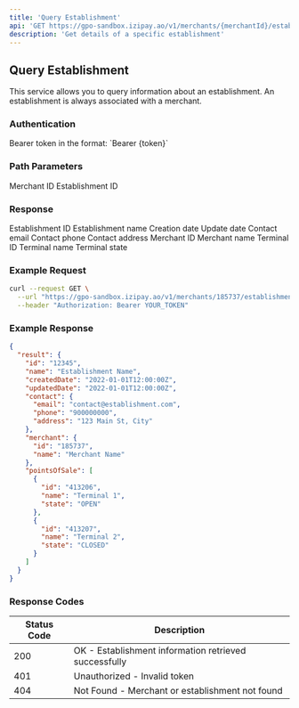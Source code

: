 ```yaml
---
title: 'Query Establishment'
api: 'GET https://gpo-sandbox.izipay.ao/v1/merchants/{merchantId}/establishments/{establishmentId}'
description: 'Get details of a specific establishment'
---
```


## Query Establishment

This service allows you to query information about an establishment. An establishment is always associated with a merchant.

### Authentication

<ParamField header="Authorization" type="string" required>
  Bearer token in the format: `Bearer {token}`
</ParamField>

### Path Parameters

<ParamField path="merchantId" type="string" required>
  Merchant ID
</ParamField>

<ParamField path="establishmentId" type="string" required>
  Establishment ID
</ParamField>

### Response

<ResponseField name="result" type="object">
  <Expandable title="Properties">
    <ResponseField name="id" type="string">
      Establishment ID
    </ResponseField>
    <ResponseField name="name" type="string">
      Establishment name
    </ResponseField>
    <ResponseField name="createdDate" type="string">
      Creation date
    </ResponseField>
    <ResponseField name="updatedDate" type="string">
      Update date
    </ResponseField>
    <ResponseField name="contact" type="object">
      <Expandable title="Properties">
        <ResponseField name="email" type="string">
          Contact email
        </ResponseField>
        <ResponseField name="phone" type="string">
          Contact phone
        </ResponseField>
        <ResponseField name="address" type="string">
          Contact address
        </ResponseField>
      </Expandable>
    </ResponseField>
    <ResponseField name="merchant" type="object">
      <Expandable title="Properties">
        <ResponseField name="id" type="string">
          Merchant ID
        </ResponseField>
        <ResponseField name="name" type="string">
          Merchant name
        </ResponseField>
      </Expandable>
    </ResponseField>
    <ResponseField name="pointsOfSale" type="array">
      <Expandable title="Items">
        <ResponseField name="id" type="string">
          Terminal ID
        </ResponseField>
        <ResponseField name="name" type="string">
          Terminal name
        </ResponseField>
        <ResponseField name="state" type="string">
          Terminal state
        </ResponseField>
      </Expandable>
    </ResponseField>
  </Expandable>
</ResponseField>

### Example Request

```bash
curl --request GET \
  --url "https://gpo-sandbox.izipay.ao/v1/merchants/185737/establishments/12345" \
  --header "Authorization: Bearer YOUR_TOKEN"
```

### Example Response

```json
{
  "result": {
    "id": "12345",
    "name": "Establishment Name",
    "createdDate": "2022-01-01T12:00:00Z",
    "updatedDate": "2022-01-01T12:00:00Z",
    "contact": {
      "email": "contact@establishment.com",
      "phone": "900000000",
      "address": "123 Main St, City"
    },
    "merchant": {
      "id": "185737",
      "name": "Merchant Name"
    },
    "pointsOfSale": [
      {
        "id": "413206",
        "name": "Terminal 1",
        "state": "OPEN"
      },
      {
        "id": "413207",
        "name": "Terminal 2",
        "state": "CLOSED"
      }
    ]
  }
}
```

### Response Codes

| Status Code | Description |
|-------------|-------------|
| 200 | OK - Establishment information retrieved successfully |
| 401 | Unauthorized - Invalid token |
| 404 | Not Found - Merchant or establishment not found | 